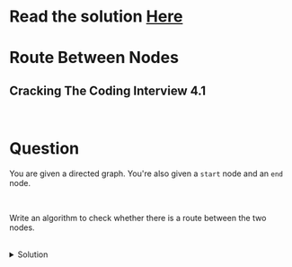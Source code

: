 # Read the solution [Here](https://quastor.org/cracking-the-coding-interview/trees-and-graph/route-between-nodes)

# Route Between Nodes 

## Cracking The Coding Interview 4.1

<br/>

# Question

You are given a directed graph. You're also given a `start` node and an `end` node.

<br />

Write an algorithm to check whether there is a route between the two nodes.

<br />

<details>
  <summary> Solution</summary>

We can solve this question using any type of graph traversal algorithm. Breadth-First Search or Depth-First Search would both work optimally.

<br />

We start our graph traversal at the `start` node. If we can reach the `end` node, then we return `True`, otherwise `False.`

<br />

Both a BFS and a DFS will take $$O(\lvert V \rvert + \lvert E \rvert)$$ time and $$O(\lvert V \rvert)$$ space.

<br />

We'll be implementing our algorithm with a Depth First Traversal.

<br />

We create a `visited` set that keeps track of which nodes we've already visited in our DFS.

<br />

We implement our DFS recursively, where we first check if the current node is equivalent to the `end` node (the node we're searching for).

<br />

If it is, then we can return `True`.

<br />

Otherwise, we recurse through all the neighbors of the current node and then run a depth first search on each of the neighbors. Of course, we first check to make sure we haven't already visited the neighbor (otherwise we would have an infinite loop in our program).
    
```python
def findRoute(graph, start, end):
    visited = set()
    return dfs(graph, visited, start, end)

  
def dfs(graph, visited, node, end):
    if node == end:
        return True
    
    for neighbor in graph[node]:
        if neighbor in visited:
            continue
        visited.add(neighbor)
        if dfs(graph, visited, neighbor, end):
            return True
    
    return False
```

<a href="https://repl.it/@quastortech/DFS#main.py" target="_blank">Here's a Python 3 REPL with the code.</a>
</details>